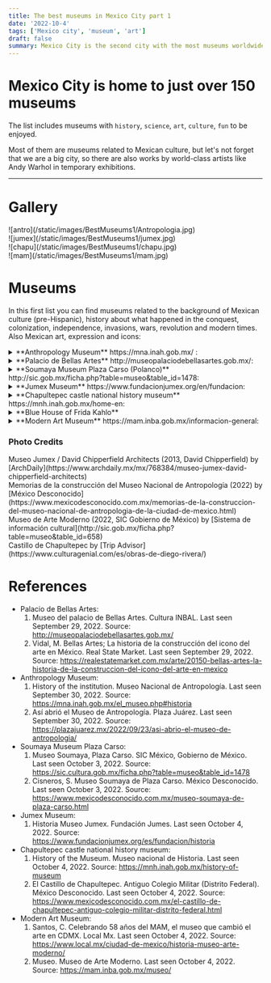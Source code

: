 ```yaml
---
title: The best museums in Mexico City part 1
date: '2022-10-4'
tags: ['Mexico city', 'museum', 'art']
draft: false
summary: Mexico City is the second city with the most museums worldwide.
---
```


# Mexico City is home to just over 150 museums

The list includes museums with `history`, `science`, `art`, `culture`, `fun` to be enjoyed.

Most of them are museums related to Mexican culture, but let's not forget that we are a big city,
so there are also works by world-class artists like Andy Warhol in temporary exhibitions.

---

# Gallery

<div className="flex flex-wrap -mx-2 overflow-hidden xl:-mx-2">
  <div className="my-1 px-2 w-full overflow-hidden xl:my-1 xl:px-2 xl:w-1/2">
    ![antro](/static/images/BestMuseums1/Antropologia.jpg)
  </div>
  <div className="my-1 px-2 w-full overflow-hidden xl:my-1 xl:px-2 xl:w-1/2">
    ![jumex](/static/images/BestMuseums1/jumex.jpg)
  </div>
  <div className="my-1 px-2 w-full overflow-hidden xl:my-1 xl:px-2 xl:w-1/2">
    ![chapu](/static/images/BestMuseums1/chapu.jpg)
  </div>
  <div className="my-1 px-2 w-full overflow-hidden xl:my-1 xl:px-2 xl:w-1/2">
    ![mam](/static/images/BestMuseums1/mam.jpg)
  </div>
</div>

# Museums

In this first list you can find museums related to the background of Mexican culture (pre-Hispanic), history about what happened in the conquest, colonization, independence, invasions, wars, revolution and modern times. Also Mexican art, expression and icons:

<details>
  <summary>**Anthropology Museum** https://mna.inah.gob.mx/ : </summary>
  <ul>
    <li type="square"> Context and history.The museum opened almost half a century ago on Reforma Avenue, but this museum
      was found in different locations in the city, housing works and relics from the beginning of man
      since its inception. passing through the pre-Hispanic cultures in Mesoamerica and Aridoamerica,
      to a more contemporary Mexico. It is one of the most important museums in the world not only for
      its architecture, but also for the collection and history that it tells of the antecedents of humanity
      on this side of the world. </li>
    <li type="square"> You will find inside. </li>
        - A) Topics. 
            - i) [Tlaloc Monolith](https://www.mexicodesconocido.com.mx/tlaloc-la-nostalgia-de-un-pueblo-estado-de-mexico.html). It is a monument that was              discovered on the outskirts of Mexico City and was placed at the entrance of the museum. 
            - ii) Mural of day and night by Rufino Tamayo. - iii) Engraving of the [Boturini codex](https://en.wikipedia.org/wiki/Codex_Boturini) behin the               main entrance and in front of the fountain (above). The codex tells how the Aztecs arrived from Aztlan to Fundar
              Tenochtitlan (now Mexico City). The story has to do with the shield of the Mexican flag. 
            - iv) Ruin of the [Aztec calendar](https://en.wikipedia.org/wiki/Aztec_sun_stone), which is the reverse of ten peso coin. 
            - v) Reproduction of Moctezuma's headdress that remains in the Ethnographic Museum of Vienna. 
        - B) Permanet exhibition. The permanent exhibitions are about the origins of man, how they came to the continent, the history and relics of                   Mesoamerican cultures such as the Olmec, Teotihuacan, Toltec, Zapotec, Totonaca, as well as the `Aztec` and `Maya`,
          among others. You will find exhibitions about the regions with more traditions and cultures
          describing them. 
        - C) Temporal exhibitions. the exhibitions are of a national nature, in the same way with relics from other parts of the country, but sometimes               they are international, mainly from the USA and Europe.
    <li type="square"> How to arrive. </li>
        - A) From Chapultepec subway station. Walk like a 20 minutes or walk and take metrobus or bus in Reforma Avenue (option below). 
        - B) The Metrobus Anthropology Station. https://www.metrobus.cdmx.gob.mx/mapas-de-sistema/mapa-linea-7 
        - C) By bus from Bellas Artes (Downtown). https://moovitapp.com/index/es-419/transporte_p%C3%BAblico-line-REFORMA_BICENTENARIO-Ciudad_de_Mexico-822-938755-39136558-0
    <li type="square"> Cost. 85 MXN / 4.25 dls. Not online tickets.</li>
    <li type="square"> Open: Tuesday to Saturday from 10 to 17. </li>
    <li type="square"> Level of Security: ⭐️⭐️⭐️⭐️⭐️ (4.5) </li>
    <li type="square"> Guided tours. There are guides outside the museum that can give you the tour in different languages,
      they charge you 500 pesos in Spanish, 700 in English or Portuguese, there are German and French
      with other external guides (the price may vary), being the extra entrance. The tours in Spanish,
      English and Portuguese are from Tuesday to Saturday from 10 to 3 or 4. </li>
    <li type="square"> What eat. </li>
    <li type="square"> Additional material. </li>
  </ul>
</details>

<details>
  <summary>**Palacio de Bellas Artes** http://museopalaciodebellasartes.gob.mx/:</summary>
  <ul>
    <li type="square"> Context and history. The palace was built by order of former president Porfirio Díaz, who wanted
      to represent the centenary of Mexico's independence. The architect who initially dedicated himself
      to the construction was the Italian Adamo Boari who followed the currents of Art Nouveau. The plan
      of the palace is said to be based on the Aztec god of rain, Tlaloc. The building was delayed due
      to all the problems of the Mexican revolution, but it ended in 1934, opening with a series of murals
      by Diego Rivera, José Clemente Orozco, David Alfaro Siqueiros, among other artists. </li>
    <li type="square"> You will find inside. </li>
        - A) Permanet exhibition. The frescos that show the background and culture of Mexico, criticism of the government, science and technology, and
          where Mexican and world society is, and where we are headed. It is worth emphasizing that there is a dichotomy between two murals, "The Man in             Control of the Universe" and "Katharsis", one telling us that man will dominate the machines and the other that the machines will dominate us.
          Who will be right? In the future I will launch a book that will explain this. 
        - B) Temporal exhibitions. The exhibitions are mostly national, being works that are touring abroad, or international art exhibitions.
    <li type="square"> How to arrive. </li>
        - A) By trolleybus at the Bellas Artes/Santa Veracruz stations.https://www.ste.cdmx.gob.mx/linea-1 
        - B) Coming out of the subway Bellas Artes. https://metro.cdmx.gob.mx/storage/app/media/red/plano_red19.pdf 
        - C) By metrobus at the Bellas Artes/Museo Franz Mayer stations. https://www.metrobus.cdmx.gob.mx/mapas-de-sistema/mapa-linea-4
    <li type="square"> Cost. Weekends 80 MXN/4 dls. Camera permit 30 MXN/1.5 dls. Sundays is Free. International students
      the admision is free. Not online tickets. </li>
    <li type="square"> Open: Tuesday from 10 to 18. Wednesday from 11 to 18. Thursday to Sunday from 10 to 18. </li>
    <li type="square"> Level of Security: ⭐️⭐️⭐️⭐️⭐️ (4) </li>
    <li type="square"> Guided tours. </li>
    <li type="square"> What eat. </li>
    <li type="square"> Additional material. . </li>
  </ul>
</details>

<details>
  <summary>**Soumaya Museum Plaza Carso (Polanco)** http://sic.gob.mx/ficha.php?table=museo&table_id=1478: </summary>
  <ul>
    <li type="square"> Context and history. It is one of the three museums that emerged from the foundation of Carlos
      Slim, the richest man in the country, with the purpose of disseminating the art collections that
      he owns and has had access to. This museum has the particularity that its facade is irregular,
      made of aluminum hexagons, making it an excellent place to take photos. There are usually a lot
      of people, come early. </li>
    <li type="square"> You will find inside. There are about six floors with works by Diego Rivera, Henry Matisse, sculptures
      by Augusto Rodin such as Dante Alighieri's interpretation of Hell's Gate, relics from the East,
      paintings and art from Europe, Mexican art, among others. </li>
    <li type="square"> How to arrive. </li>
        - A) From Buenavista subway station take the bus (return).
        - B) From San Cosme subway station take the bus (Lago zurich stop). https://moovitapp.com/index/es-419/transporte_p%C3%BAblico-line-COTOBUSA                Ciudad_de_Mexico-822-938755-11593511-1 // (Return to Buenavista or San Cosme subway station, arrive in Miguel de Cervantes Saavedra - Antara stop)          https://moovitapp.com/index/es-419/transporte_p%C3%BAblico-line-COTOBUSA-Ciudad_de_Mexico-822-938755-11593511-4
        - C) Walk from Polanco subway sattion (25 minutes). https://goo.gl/maps/eHpSjkVcGfr6mqMt6
    <li type="square"> Cost. Is free all days. Not online tickets.</li>
    <li type="square"> Open: Everyday from 10:30 to 18:30. </li>
    <li type="square"> Level of Security: ⭐️⭐️⭐️⭐️⭐️ (4.5) </li>
    <li type="square"> Guided tours. . </li>
    <li type="square"> What eat. </li>
    <li type="square"> Additional material. </li>
  </ul>
</details>

<details>
  <summary> **Jumex Museum** https://www.fundacionjumex.org/en/fundacion: </summary>
  <ul>
    <li type="square"> Context and history. In a similar way to Carlos Slim, Eugenio López Alonso opens to the public
      the works to which he had access, in his juice factory located in Ecatepec, on the outskirts of
      the City, and because of the distance, he builds this enclosure in front of the Soumaya Museum
      to make it available to the public. Both museums are quite young, just 9 and 16 years old. There
      are usually a lot of people, come early. </li>
    <li type="square"> You will find inside. All the exhibitions are temporary of abstract art, but in general they are
      very good, they have approaches that are not easy to identify. Lately, Mexican or Latin exhibitions
      have arrived, and the best thing is the view towards the Soumaya museum, for some extraordinary
      photos for Instagram. </li>
    <li type="square"> How to arrive. The museum is in front of the soumaya, so the ways to get there are the same </li>
    <li type="square"> Cost. Free. Not online tickets.</li>
    <li type="square"> Open: Tuesday to Sunday from 10 to 17. Saturday open until 19.</li>
    <li type="square"> Level of Security: ⭐️⭐️⭐️⭐️⭐️ (4.5) </li>
    <li type="square"> Guided tours. Send an [email](grupos@fundacionjumex.org) to check the availability and complete
      [form](https://forms.gle/Z43SeaDugNU1heGC8). </li>
    <li type="square"> What eat. </li>
    <li type="square"> Additional material. </li>
  </ul>
</details>

<details>
  <summary> **Chapultepec castle national history museum** https://mnh.inah.gob.mx/home-en: </summary>
  <ul>
    <li type="square"> Context and history. To begin with, the museum is located in the Chapultepec forest, which is one
      of the largest green areas in Mexico City. The name comes from Nahuátl, which means grasshopper
      hill, that's why you will see a couple of sculptures denoting this insect. This is the only castle
      in America and it served as a fort for when the [child heroes](https://www.gob.mx/sedena/acciones-y-programas/ninos-heroes)
      died in battle when we suffered the invasion by the USA and they forced us to sell more than half
      of our territory. Similarly, when we suffered from the [French intervention](https://www.gob.mx/sedena/documentos/la-intervencion-francesa),
      Emperor Maximilian of Hapsburg together with his wife Carlota, they lived in the castle. In the
      period of Revolution and post-revolution, a couple of Presidents of Mexico lived, such as Porfirio
      Díaz and Plutarco Elías Calles. Soon you can realize that we have suffered many wars. </li>
    <li type="square"> You will find inside. </li>
    <li type="square"> How to arrive. From Chapultepec subway station, walk for approximately 15 minutes. </li>
    <li type="square"> Cost. 85 MXN/4.25 dls. Camera permission 50 MXN/2.5 dls. Not online tickets. </li>
    <li type="square"> Open: Tuesday to Sunday from 9 to 17. </li>
    <li type="square"> Level of Security: ⭐️⭐️⭐️⭐️⭐️ (4.5) </li>
    <li type="square"> Guided tours. . </li>
    <li type="square"> What eat. </li>
    <li type="square"> Additional material. </li>
  </ul>
</details>

<details>
  <summary> **Blue House of Frida Kahlo** </summary>
  <ul>
    <li type="square"> You can find the info in the section of [Frida Kahlo](/blog/diegoNFrida) and Diego Rivera. </li>
  </ul>
</details>

<details>
  <summary> **Modern Art Museum** https://mam.inba.gob.mx/informacion-general: </summary>
  <ul>
    <li type="square"> Context and history. It is a fairly young museum, with an origin in the Palace of Fine Arts, which
      designated the National Museum of Plastic Arts (which houses modern art). Seeing this, INBAL (the
      Institute of Fine Arts of Mexico) decided to create a museum in the city for this segment of art. </li>
    <li type="square"> You will find inside. The museum usually hosts temporary exhibitions, mostly to the art and past
      of mexico, but what is permanent is the sculpture garden that surrounds it, as well as Frida Kahlo's
      `Two Fridas` painting. </li>
    
    <li type="square"> How to arrive. </li>
        - A) From Chapultepec subway station, walk for approximately
    15 minutes 
        - B) Gandhi Station of metrobus. https://www.metrobus.cdmx.gob.mx/mapas-de-sistema/mapa-linea-7
    <li type="square"> Cost. 80 MXN/4 dls. Not online tickets. Sundays is free. </li>
    <li type="square"> Open: Tuesday to Sunday from 10:15 to 17:30. </li>
    <li type="square"> Level of Security: ⭐️⭐️⭐️⭐️⭐️ (4.5) </li>
    <li type="square"> Guided tours. Tuesday to Friday from 11 a.m. to 1 p.m. tours can be given in English. </li>
    <li type="square"> What eat. </li>
    <li type="square"> Additional material. A couple of audios are available in English, as well as a couple of infographics
      and QR codes to read them. </li>
  </ul>
</details>

### Photo Credits

<div>
  Museo Jumex / David Chipperfield Architects (2013, David Chipperfield) by
  [ArchDaily](https://www.archdaily.mx/mx/768384/museo-jumex-david-chipperfield-architects)
</div>
<div>
  Memorias de la construcción del Museo Nacional de Antropología (2022) by [México
  Desconocido](https://www.mexicodesconocido.com.mx/memorias-de-la-construccion-del-museo-nacional-de-antropologia-de-la-ciudad-de-mexico.html)
</div>
<div>
  Museo de Arte Moderno (2022, SIC Gobierno de México) by [Sistema de información
  cultural](http://sic.gob.mx/ficha.php?table=museo&table_id=658)
</div>
<div>
  Castillo de Chapultepec by [Trip Advisor](https://www.culturagenial.com/es/obras-de-diego-rivera/)
</div>

# References

- Palacio de Bellas Artes:
  1. Museo del palacio de Bellas Artes. Cultura INBAL. Last seen September 29, 2022. Source:
     http://museopalaciodebellasartes.gob.mx/
  2. Vidal, M. Bellas Artes; La historia de la construcción del icono del arte en México. Real State Market. Last seen September 29, 2022. Source:
     https://realestatemarket.com.mx/arte/20150-bellas-artes-la-historia-de-la-construccion-del-icono-del-arte-en-mexico
- Anthropology Museum:
  1. History of the institution. Museo Nacional de Antropología. Last seen September 30, 2022. Source: https://mna.inah.gob.mx/el_museo.php#historia
  2. Así abrió el Museo de Antropología. Plaza Juárez. Last seen September 30, 2022. Source: https://plazajuarez.mx/2022/09/23/asi-abrio-el-museo-de-antropologia/
- Soumaya Museum Plaza Carso:
  1. Museo Soumaya, Plaza Carso. SIC México, Gobierno de México. Last seen October 3, 2022. Source:
     https://sic.cultura.gob.mx/ficha.php?table=museo&table_id=1478
  2. Cisneros, S. Museo Soumaya de Plaza Carso. México Desconocido. Last seen October 3, 2022. Source: https://www.mexicodesconocido.com.mx/museo-soumaya-de-plaza-carso.html
- Jumex Museum:
  1. Historia Museo Jumex. Fundación Jumes. Last seen October 4, 2022. Source: https://www.fundacionjumex.org/es/fundacion/historia
- Chapultepec castle national history museum:
  1. History of the Museum. Museo nacional de Historia. Last seen October 4, 2022. Source: https://mnh.inah.gob.mx/history-of-museum
  2. El Castillo de Chapultepec. Antiguo Colegio Militar (Distrito Federal). México Desconocido. Last seen October 4, 2022. Source: https://www.mexicodesconocido.com.mx/el-castillo-de-chapultepec-antiguo-colegio-militar-distrito-federal.html
- Modern Art Museum:
  1. Santos, C. Celebrando 58 años del MAM, el museo que cambió el arte en CDMX. Local Mx. Last seen October 4, 2022. Source: https://www.local.mx/ciudad-de-mexico/historia-museo-arte-moderno/
  2. Museo. Museo de Arte Moderno. Last seen October 4, 2022. Source: https://mam.inba.gob.mx/museo/
